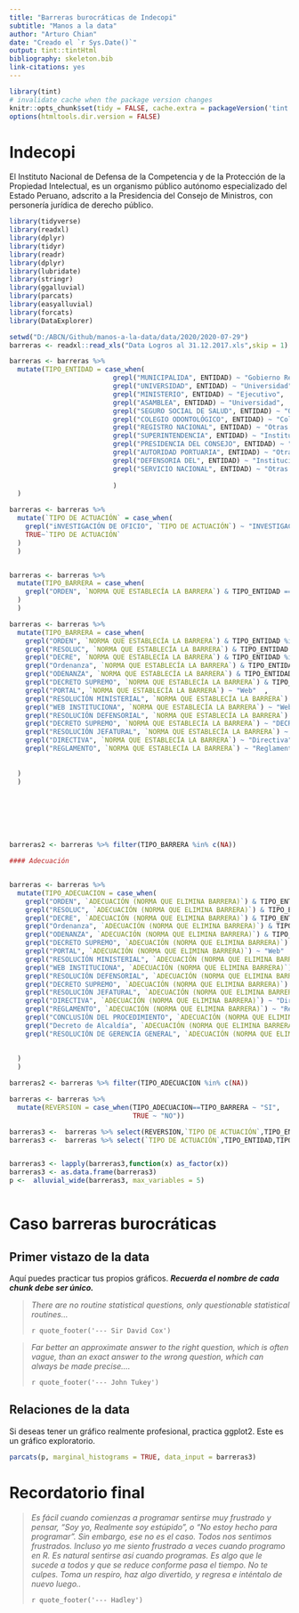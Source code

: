 ```yaml
---
title: "Barreras burocráticas de Indecopi"
subtitle: "Manos a la data"
author: "Arturo Chian"
date: "Creado el `r Sys.Date()`"
output: tint::tintHtml
bibliography: skeleton.bib
link-citations: yes
---
```


```r
library(tint)
# invalidate cache when the package version changes
knitr::opts_chunk$set(tidy = FALSE, cache.extra = packageVersion('tint'))
options(htmltools.dir.version = FALSE)
```

# Indecopi

El Instituto Nacional de Defensa de la Competencia y de la Protección de la Propiedad Intelectual, es un organismo público autónomo especializado del Estado Peruano, adscrito a la Presidencia del Consejo de Ministros, con personería jurídica de derecho público.

```r
library(tidyverse)
library(readxl)
library(dplyr)
library(tidyr)
library(readr)
library(dplyr)
library(lubridate)
library(stringr)
library(ggalluvial)
library(parcats)
library(easyalluvial)
library(forcats)
library(DataExplorer)

setwd("D:/ABCN/Github/manos-a-la-data/data/2020/2020-07-29")
barreras <- readxl::read_xls("Data Logros al 31.12.2017.xls",skip = 1)

barreras <- barreras %>%
  mutate(TIPO_ENTIDAD = case_when(
                          grepl("MUNICIPALIDA", ENTIDAD) ~ "Gobierno Regional",
                          grepl("UNIVERSIDAD", ENTIDAD) ~ "Universidad",
                          grepl("MINISTERIO", ENTIDAD) ~ "Ejecutivo",
                          grepl("ASAMBLEA", ENTIDAD) ~ "Universidad",
                          grepl("SEGURO SOCIAL DE SALUD", ENTIDAD) ~ "Otras instituciones del Estado",
                          grepl("COLEGIO ODONTOLÓGICO", ENTIDAD) ~ "Colegios profesionales",
                          grepl("REGISTRO NACIONAL", ENTIDAD) ~ "Otras instituciones del Estado",
                          grepl("SUPERINTENDENCIA", ENTIDAD) ~ "Instituciones autónomas del Estado",
                          grepl("PRESIDENCIA DEL CONSEJO", ENTIDAD) ~ "Ejecutivo",
                          grepl("AUTORIDAD PORTUARIA", ENTIDAD) ~ "Otras instituciones del Estado",
                          grepl("DEFENSORIA DEL", ENTIDAD) ~ "Instituciones autónomas del Estado",
                          grepl("SERVICIO NACIONAL", ENTIDAD) ~ "Otras instituciones del Estado",
                          
                          )
  )

barreras <- barreras %>%
  mutate(`TIPO DE ACTUACIÓN` = case_when(
    grepl("iNVESTIGACIÓN DE OFICIO", `TIPO DE ACTUACIÓN`) ~ "INVESTIGACIÓN DE OFICIO",
    TRUE~`TIPO DE ACTUACIÓN`
  )
  )


barreras <- barreras %>%
  mutate(TIPO_BARRERA = case_when(
    grepl("ORDEN", `NORMA QUE ESTABLECÍA LA BARRERA`) & TIPO_ENTIDAD == "Gobierno Regional" ~ "Ordenanzas de gobiernos regionales"   
  )
  )

barreras <- barreras %>%
  mutate(TIPO_BARRERA = case_when(
    grepl("ORDEN", `NORMA QUE ESTABLECÍA LA BARRERA`) & TIPO_ENTIDAD %in% c("Gobierno Regional") ~ "Ordenanza de gobiernos regionales"  ,
    grepl("RESOLUC", `NORMA QUE ESTABLECÍA LA BARRERA`) & TIPO_ENTIDAD %in% c("Universidad") ~ "Resolución universitaria",   
    grepl("DECRE", `NORMA QUE ESTABLECÍA LA BARRERA`) & TIPO_ENTIDAD %in% c("Gobierno Regional") ~ "Decreto de gobiernos regionales"  ,
    grepl("Ordenanza", `NORMA QUE ESTABLECÍA LA BARRERA`) & TIPO_ENTIDAD %in% c("Gobierno Regional") ~ "Ordenanza de gobiernos regionales"  ,
    grepl("ODENANZA", `NORMA QUE ESTABLECÍA LA BARRERA`) & TIPO_ENTIDAD %in% c("Gobierno Regional") ~ "Ordenanza de gobiernos regionales"  ,
    grepl("DECRETO SUPREMO", `NORMA QUE ESTABLECÍA LA BARRERA`) & TIPO_ENTIDAD %in% c("Ejecutivo") ~ "DECRETO SUPREMO"  ,
    grepl("PORTAL", `NORMA QUE ESTABLECÍA LA BARRERA`) ~ "Web"  ,
    grepl("RESOLUCIÓN MINISTERIAL", `NORMA QUE ESTABLECÍA LA BARRERA`) ~ "RESOLUCIÓN MINISTERIAL"  ,
    grepl("WEB INSTITUCIONA", `NORMA QUE ESTABLECÍA LA BARRERA`) ~ "Web"  ,
    grepl("RESOLUCIÓN DEFENSORIAL", `NORMA QUE ESTABLECÍA LA BARRERA`) ~ "RESOLUCIÓN DEFENSORIAL"  ,
    grepl("DECRETO SUPREMO", `NORMA QUE ESTABLECÍA LA BARRERA`) ~ "DECRETO SUPREMO"  ,
    grepl("RESOLUCIÓN JEFATURAL", `NORMA QUE ESTABLECÍA LA BARRERA`) ~ "RESOLUCIÓN JEFATURAL"  ,
    grepl("DIRECTIVA", `NORMA QUE ESTABLECÍA LA BARRERA`) ~ "Directiva"  ,
    grepl("REGLAMENTO", `NORMA QUE ESTABLECÍA LA BARRERA`) ~ "Reglamento"  ,
    
    
  )
  )






 
barreras2 <- barreras %>% filter(TIPO_BARRERA %in% c(NA))

#### Adecuación


barreras <- barreras %>%
  mutate(TIPO_ADECUACION = case_when(
    grepl("ORDEN", `ADECUACIÓN (NORMA QUE ELIMINA BARRERA)`) & TIPO_ENTIDAD %in% c("Gobierno Regional") ~ "Ordenanza de gobiernos regionales"  ,
    grepl("RESOLUC", `ADECUACIÓN (NORMA QUE ELIMINA BARRERA)`) & TIPO_ENTIDAD %in% c("Universidad") ~ "Resolución universitaria",   
    grepl("DECRE", `ADECUACIÓN (NORMA QUE ELIMINA BARRERA)`) & TIPO_ENTIDAD %in% c("Gobierno Regional") ~ "Decreto de gobiernos regionales"  ,
    grepl("Ordenanza", `ADECUACIÓN (NORMA QUE ELIMINA BARRERA)`) & TIPO_ENTIDAD %in% c("Gobierno Regional") ~ "Ordenanza de gobiernos regionales"  ,
    grepl("ODENANZA", `ADECUACIÓN (NORMA QUE ELIMINA BARRERA)`) & TIPO_ENTIDAD %in% c("Gobierno Regional") ~ "Ordenanza de gobiernos regionales"  ,
    grepl("DECRETO SUPREMO", `ADECUACIÓN (NORMA QUE ELIMINA BARRERA)`) & TIPO_ENTIDAD %in% c("Ejecutivo") ~ "DECRETO SUPREMO"  ,
    grepl("PORTAL", `ADECUACIÓN (NORMA QUE ELIMINA BARRERA)`) ~ "Web"  ,
    grepl("RESOLUCIÓN MINISTERIAL", `ADECUACIÓN (NORMA QUE ELIMINA BARRERA)`) ~ "RESOLUCIÓN MINISTERIAL"  ,
    grepl("WEB INSTITUCIONA", `ADECUACIÓN (NORMA QUE ELIMINA BARRERA)`) ~ "Web"  ,
    grepl("RESOLUCIÓN DEFENSORIAL", `ADECUACIÓN (NORMA QUE ELIMINA BARRERA)`) ~ "RESOLUCIÓN DEFENSORIAL"  ,
    grepl("DECRETO SUPREMO", `ADECUACIÓN (NORMA QUE ELIMINA BARRERA)`) ~ "DECRETO SUPREMO"  ,
    grepl("RESOLUCIÓN JEFATURAL", `ADECUACIÓN (NORMA QUE ELIMINA BARRERA)`) ~ "RESOLUCIÓN JEFATURAL"  ,
    grepl("DIRECTIVA", `ADECUACIÓN (NORMA QUE ELIMINA BARRERA)`) ~ "Directiva"  ,
    grepl("REGLAMENTO", `ADECUACIÓN (NORMA QUE ELIMINA BARRERA)`) ~ "Reglamento"  ,
    grepl("CONCLUSIÓN DEL PROCEDIMIENTO", `ADECUACIÓN (NORMA QUE ELIMINA BARRERA)`) ~ "CONCLUSIÓN DEL PROCEDIMIENTO"  ,
    grepl("Decreto de Alcaldía", `ADECUACIÓN (NORMA QUE ELIMINA BARRERA)`) & TIPO_ENTIDAD %in% c("Gobierno Regional") ~ "Decreto de gobiernos regionales"  ,
    grepl("RESOLUCIÓN DE GERENCIA GENERAL", `ADECUACIÓN (NORMA QUE ELIMINA BARRERA)`) ~ "Reglamento"  ,
    
    
  )
  )

barreras2 <- barreras %>% filter(TIPO_ADECUACION %in% c(NA))

barreras <- barreras %>%
  mutate(REVERSION = case_when(TIPO_ADECUACION==TIPO_BARRERA ~ "SI",
                               TRUE ~ "NO"))

barreras3 <-  barreras %>% select(REVERSION,`TIPO DE ACTUACIÓN`,TIPO_ENTIDAD,TIPO_BARRERA,TIPO_ADECUACION)
barreras3 <-  barreras %>% select(`TIPO DE ACTUACIÓN`,TIPO_ENTIDAD,TIPO_BARRERA,TIPO_ADECUACION,REVERSION)


barreras3 <- lapply(barreras3,function(x) as_factor(x))
barreras3 <- as.data.frame(barreras3)
p <-  alluvial_wide(barreras3, max_variables = 5)



```


# Caso barreras burocráticas

## Primer vistazo de la data

Aquí puedes practicar tus propios gráficos. ***Recuerda el nombre de cada chunk debe ser único.***

> _There are no routine statistical questions, only questionable statistical routines..._
>
> `r quote_footer('--- Sir David Cox')`

> _Far better an approximate answer to the right question, which is often vague, than an exact answer to the wrong question, which can always be made precise...._
>
> `r quote_footer('--- John Tukey')`


## Relaciones de la data

Si deseas tener un gráfico realmente profesional, practica ggplot2. Este es un gráfico exploratorio.

```r
parcats(p, marginal_histograms = TRUE, data_input = barreras3)
```


# Recordatorio final


> _Es fácil cuando comienzas a programar sentirse muy frustrado y pensar, “Soy yo, Realmente soy estúpido”, o “No estoy hecho para programar”. Sin embargo, ese no es el caso. Todos nos sentimos frustrados. Incluso yo me siento frustrado a veces cuando programo en R. Es natural sentirse así cuando programas. Es algo que le sucede a todos y que se reduce conforme pasa el tiempo. No te culpes. Toma un respiro, haz algo divertido, y regresa e inténtalo de nuevo luego.._
>
> `r quote_footer('--- Hadley')`

